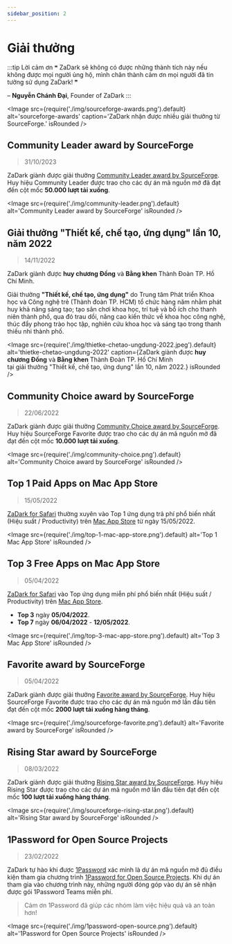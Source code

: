 ```yaml
---
sidebar_position: 2
---
```


# Giải thưởng

:::tip Lời cảm ơn
❝ ZaDark sẽ không có được những thành tích này nếu không được mọi người ủng hộ, mình chân thành cảm ơn mọi người đã tin tưởng sử dụng ZaDark! ❞

– **Nguyễn Chánh Đại**, Founder of ZaDark
:::

<Image
  src={require('./img/sourceforge-awards.png').default}
  alt='sourceforge-awards'
  caption='ZaDark nhận được nhiều giải thưởng từ SourceForge.'
  isRounded
/>

## Community Leader award by SourceForge

> 31/10/2023

ZaDark giành được giải thưởng [Community Leader award by SourceForge](https://sourceforge.net/about/project\_awards). Huy hiệu Community Leader được trao cho các dự án mã nguồn mở đã đạt đến cột mốc **50.000 lượt tải xuống**.

<Image
  src={require('./img/community-leader.png').default}
  alt='Community Leader award by SourceForge'
  isRounded
/>

## Giải thưởng "Thiết kế, chế tạo, ứng dụng" lần 10, năm 2022

> 14/11/2022

ZaDark giành được **huy chương Đồng** và **Bằng khen** Thành Đoàn TP. Hồ Chí Minh.

Giải thưởng **"Thiết kế, chế tạo, ứng dụng"** do Trung tâm Phát triển Khoa học và Công nghệ trẻ (Thành đoàn TP. HCM) tổ chức hàng năm nhằm phát huy khả năng sáng tạo; tạo sân chơi khoa học, trí tuệ và bổ ích cho thanh niên thành phố, qua đó trau dồi, nâng cao kiến thức về khoa học công nghệ, thúc đẩy phong trào học tập, nghiên cứu khoa học và sáng tạo trong thanh thiếu nhi thành phố.

<Image
  src={require('./img/thietke-chetao-ungdung-2022.jpeg').default}
  alt='thietke-chetao-ungdung-2022'
  caption={<span>ZaDark giành được <strong>huy chương Đồng</strong> và <strong>Bằng khen</strong> Thành Đoàn TP. Hồ Chí Minh<br />tại giải thưởng "Thiết kế, chế tạo, ứng dụng" lần 10, năm 2022.</span>}
  isRounded
/>

## Community Choice award by SourceForge

> 22/06/2022

ZaDark giành được giải thưởng [Community Choice award by SourceForge](https://sourceforge.net/about/project\_awards). Huy hiệu SourceForge Favorite được trao cho các dự án mã nguồn mở đã đạt đến cột mốc **10.000 lượt tải xuống**.

<Image
  src={require('./img/community-choice.png').default}
  alt='Community Choice award by SourceForge'
  isRounded
/>

## Top 1 Paid Apps on Mac App Store

> 15/05/2022

[ZaDark for Safari](web/safari) thường xuyên vào Top 1 ứng dụng trả phí phổ biến nhất (Hiệu suất / Productivity) trên [Mac App Store](https://short.quaric.com/zadark-safari) từ ngày 15/05/2022.

<Image
  src={require('./img/top-1-mac-app-store.png').default}
  alt='Top 1 Mac App Store'
  isRounded
/>

## Top 3 Free Apps on Mac App Store

> 05/04/2022

[ZaDark for Safari](web/safari) vào Top ứng dụng miễn phí phổ biến nhất (Hiệu suất / Productivity) trên [Mac App Store](https://short.quaric.com/zadark-safari).

* **Top 3** ngày **05/04/2022**.
* **Top 7** ngày **06/04/2022** - **12/05/2022**.

<Image
  src={require('./img/top-3-mac-app-store.png').default}
  alt='Top 3 Mac App Store'
  isRounded
/>

## Favorite award by SourceForge

> 05/04/2022

ZaDark giành được giải thưởng [Favorite award by SourceForge](https://sourceforge.net/about/project\_awards). Huy hiệu SourceForge Favorite được trao cho các dự án mã nguồn mở lần đầu tiên đạt đến cột mốc **2000 lượt tải xuống hàng tháng**.

<Image
  src={require('./img/sourceforge-favorite.png').default}
  alt='Favorite award by SourceForge'
  isRounded
/>

## Rising Star award by SourceForge

> 08/03/2022

ZaDark giành được giải thưởng [Rising Star award by SourceForge](https://sourceforge.net/about/project\_awards). Huy hiệu Rising Star được trao cho các dự án mã nguồn mở lần đầu tiên đạt đến cột mốc **100 lượt tải xuống hàng tháng**.

<Image
  src={require('./img/sourceforge-rising-star.png').default}
  alt='Rising Star award by SourceForge'
  isRounded
/>

## 1Password for Open Source Projects

> 23/02/2022

ZaDark tự hào khi được [1Password](https://1password.com/) xác minh là dự án mã nguồn mở đủ điều kiện tham gia chương trình [1Password for Open Source Projects](https://github.com/1Password/1password-teams-open-source). Khi dự án tham gia vào chương trình này, những người đóng góp vào dự án sẽ nhận được gói 1Password Teams miễn phí.

> Cảm ơn 1Password đã giúp các nhóm làm việc hiệu quả và an toàn hơn!

<Image
  src={require('./img/1password-open-source.png').default}
  alt='1Password for Open Source Projects'
  isRounded
/>
